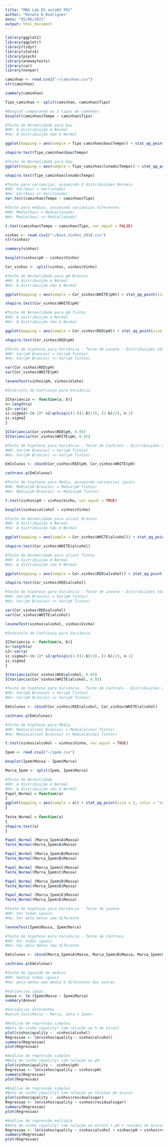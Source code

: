 ```yaml
---
title: "MBA Lab DS aula03 T02"
author: "Renato B Rodrigues"
date: "05/06/2021"
output: html_document
---
```


```r
library(ggplot2)
library(qqplotr)
library(tidyr)
library(stats4)
library(psych)
library(onewaytests)
library(car)
library(nonpar)
```

```r
caminhao <- read.csv2("~/caminhao.csv")
str(caminhao)
```

```r
summary(caminhao)
```

```r
Tipo_caminhao <- split(caminhao, caminhao$Tipo)
```

```r
#Boxplot comparando os 2 tipos de camnhões 
boxplot(caminhao$Tempo ~ caminhao$Tipo)
```

```r
#Teste de Normalidade para bau
#H0: A distribuição é Normal
#Ha: A distribuição não é Normal

ggplot(mapping = aes(sample = Tipo_caminhao$bau$Tempo)) + stat_qq_point(size = 2, color = "red") + stat_qq_line(color = "green") + xlab ("x-axis") + ylab("y-axis")

shapiro.test(Tipo_caminhao$bau$Tempo)
```

```r
#Teste de Normalidade para bau
ggplot(mapping = aes(sample = Tipo_caminhao$lonado$Tempo)) + stat_qq_point(size = 2, color = "red") + stat_qq_line(color = "green") + xlab ("x-axis") + ylab("y-axis")

shapiro.test(Tipo_caminhao$lonado$Tempo)
```

```r
#Teste para variancias, assumindo 2 distribuições Normais
#H0: Var(bau) = Var(lonado)
#Ha: Var(bau) <> Var(lonado)
var.test(caminhao$Tempo ~ caminhao$Tipo)
```

```r
#Teste para médias, assumindo variancias diferentes
#H0: Media(bau) = Media(lonado)
#Ha: Media(bau) <> Media(lonado)

t.test(caminhao$Tempo ~ caminhao$Tipo, var.equal = FALSE)
```

```r
vinhos <- read.csv2("~/Base_Vinhos_2018.csv")
str(vinhos)
```

```r
summary(vinhos)
```

```r
boxplot(vinhos$pH ~ vinhos$Vinho)
```

```r
Cor_vinhos <- split(vinhos, vinhos$Vinho)
```

```r
#Teste de Normalidade para pH Brancos
#H0: A distribuição é Normal
#Ha: A distribuição não é Normal

ggplot(mapping = aes(sample = Cor_vinhos$WHITE$pH)) + stat_qq_point(size = 2, color = "red") + stat_qq_line(color = "green") + xlab ("x-axis") + ylab("y-axis")

shapiro.test(Cor_vinhos$WHITE$pH)

```

```r
#Teste de Normalidade para pH Tintos
#H0: A distribuição é Normal
#Ha: A distribuição não é Normal

ggplot(mapping = aes(sample = Cor_vinhos$RED$pH)) + stat_qq_point(size = 2, color = "red") + stat_qq_line(color = "green") + xlab ("x-axis") + ylab("y-axis")

shapiro.test(Cor_vinhos$RED$pH)
```

```r
#Teste de hipótese para Variância - Teste de Levene - Distribuições não Normais
#H0: Var(pH Brancos) = Var(pH Tintos)
#Ha: Var(pH Brancos) <> Var(pH Tintos)

var(Cor_vinhos$RED$pH)
var(Cor_vinhos$WHITE$pH)

leveneTest(vinhos$pH, vinhos$Vinho)
```

```r
#Intervalo de Confiança para Variância

ICVariancia <- function(a, b){
n<-length(a)
s2<-var(a)
ic.sigma2<-(n-1)* s2/qchisq(c(1-((1-b)/2), (1-b)/2), n-1)
ic.sigma2
}
```

```r
ICVariancia(Cor_vinhos$RED$pH, 0.95)
ICVariancia(Cor_vinhos$WHITE$pH, 0.95)
```

```r
#Teste de hipótese para Variância - Teste de Cochrans - Distribuições não Normais
#H0: Var(pH Brancos) = Var(pH Tintos)
#Ha: Var(pH Brancos) <> Var(pH Tintos)

EmColunas <- cbind(Cor_vinhos$RED$pH, Cor_vinhos$WHITE$pH)

cochrans.q(EmColunas)
```

```r
#Teste de hipótese para Média, assumindo variancias iguais
#H0: Media(pH Brancos) = Media(pH Tintos)
#Ha: Media(pH Brancos) <> Media(pH Tintos)

t.test(vinhos$pH ~ vinhos$Vinho, var.equal = TRUE)
```

```r
boxplot(vinhos$alcohol ~ vinhos$Vinho)
```

```r
#Teste de Normalidade para alcool Brancos
#H0: A distribuição é Normal
#Ha: A distribuição não é Normal

ggplot(mapping = aes(sample = Cor_vinhos$WHITE$alcohol)) + stat_qq_point(size = 2, color = "red") + stat_qq_line(color = "green") + xlab ("x-axis") + ylab("y-axis")

shapiro.test(Cor_vinhos$WHITE$alcohol)

```

```r
#Teste de Normalidade para alcool Tintos
#H0: A distribuição é Normal
#Ha: A distribuição não é Normal

ggplot(mapping = aes(sample = Cor_vinhos$RED$alcohol)) + stat_qq_point(size = 2, color = "red") + stat_qq_line(color = "green") + xlab ("x-axis") + ylab("y-axis")

shapiro.test(Cor_vinhos$RED$alcohol)

```

```r
#Teste de hipótese para Variância - Teste de Levene - Distribuições não Normais
#H0: Var(pH Brancos) = Var(pH Tintos)
#Ha: Var(pH Brancos) <> Var(pH Tintos)

var(Cor_vinhos$RED$alcohol)
var(Cor_vinhos$WHITE$alcohol)

leveneTest(vinhos$alcohol, vinhos$Vinho)
```

```r
#Intervalo de Confiança para Variância

ICVariancia <- function(a, b){
n<-length(a)
s2<-var(a)
ic.sigma2<-(n-1)* s2/qchisq(c(1-((1-b)/2), (1-b)/2), n-1)
ic.sigma2
}
```

```r
ICVariancia(Cor_vinhos$RED$alcohol, 0.95)
ICVariancia(Cor_vinhos$WHITE$alcohol, 0.95)
```

```r
#Teste de hipótese para Variância - Teste de Cochrans - Distribuições não Normais
#H0: Var(pH Brancos) = Var(pH Tintos)
#Ha: Var(pH Brancos) <> Var(pH Tintos)

EmColunas <- cbind(Cor_vinhos$RED$alcohol, Cor_vinhos$WHITE$alcohol)

cochrans.q(EmColunas)
```

```r
#Teste de hipótese para Média
#H0: Media(alcool Brancos) = Media(alcool Tintos)
#Ha: Media(alcool Brancos) <> Media(alcool Tintos)

t.test(vinhos$alcohol ~ vinhos$Vinho, var.equal = TRUE)
```

```r
Ipem <- read.csv2("~/ipem.csv")
```

```r
boxplot(Ipem$Massa ~ Ipem$Marca)
```

```r
Marca_Ipem <- split(Ipem, Ipem$Marca)
```

```r
#Teste de Normalidade
#H0: A distribuição é Normal
#Ha: A distribuição não é Normal
Papel_Normal = function(a)
{
ggplot(mapping = aes(sample = a)) + stat_qq_point(size = 2, color = "red") + stat_qq_line(color = "green") + xlab ("x-axis") + ylab("y-axis")
}
  
Teste_Normal = function(a)
{
shapiro.test(a)
}
```

```r
Papel_Normal (Marca_Ipem$A$Massa)
Teste_Normal(Marca_Ipem$A$Massa)
```

```r
Papel_Normal (Marca_Ipem$B$Massa)
Teste_Normal(Marca_Ipem$B$Massa)
```

```r
Papel_Normal (Marca_Ipem$C$Massa)
Teste_Normal(Marca_Ipem$C$Massa)
```

```r
Papel_Normal (Marca_Ipem$D$Massa)
Teste_Normal(Marca_Ipem$D$Massa)
```

```r
Papel_Normal (Marca_Ipem$E$Massa)
Teste_Normal(Marca_Ipem$E$Massa)
```

```r
#Teste de hipótese para Variância - Teste de Levene
#H0: Var todas iguais
#Ha: Var pelo menos uma diferente

leveneTest(Ipem$Massa, Ipem$Marca)
```

```r
#Teste de hipótese para Variância - Teste de Cochrans
#H0: Var todas iguais
#Ha: Var pelo menos uma diferente

EmColunas <- cbind(Marca_Ipem$A$Massa, Marca_Ipem$B$Massa, Marca_Ipem$C$Massa, Marca_Ipem$D$Massa, Marca_Ipem$E$Massa)

cochrans.q(EmColunas)
```

```r
#Teste de Igualde de medias
#H0: medias todas iguais
#Ha: pelo menos uma media é diferentes das outras 

#Variancias iguas
Anova <- lm (Ipem$Massa ~ Ipem$Marca)
summary(Anova)

#Variancias diferentes
#welch.test(Massa ~ Marca, data = Ipem)
```

```r
#Análise de regressão simples
#Nota do vinho (quality) com relação ao % de alcool
plot(vinhos$quality ~  vinhos$alcohol) 
Regressao <- lm(vinhos$quality ~ vinhos$alcohol)
summary(Regressao)
plot(Regressao)
```

```r
#Análise de regressão simples
#Nota do vinho (quality) com relação ao pH
plot(vinhos$quality ~  vinhos$pH) 
Regressao <- lm(vinhos$quality ~ vinhos$pH)
summary(Regressao)
plot(Regressao)
```

```r
#Análise de regressão simples
#Nota do vinho (quality) com relação ao residuo de acucar
plot(vinhos$quality ~  vinhos$residualsugar) 
Regressao <- lm(vinhos$quality ~ vinhos$residualsugar)
summary(Regressao)
plot(Regressao)
```

```r
#Análise de regressão multipla
#Nota do vinho (quality) com relação ao alcool + pH + residuo de acucar
Regressao <- lm(vinhos$quality ~ vinhos$alcohol + vinhos$pH + vinhos$residualsugar)
summary(Regressao)
plot(Regressao)
```

